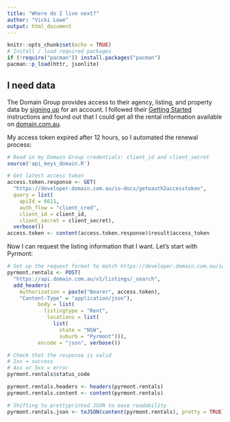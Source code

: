 ```yaml
---
title: "Where do I live next?"
author: "Vicki Lowe"
output: html_document
---
```


```r
knitr::opts_chunk$set(echo = TRUE)
# Install / load required packages
if (!require("pacman")) install.packages("pacman")
pacman::p_load(httr, jsonlite)
```

## I need data

The Domain Group provides access to their agency, listing, and property data by [signing up](https://developer.domain.com.au/docs) for an account. I followed their [Getting Started](https://developer.domain.com.au/docs/read/Getting_Started) instructions and found out that I could get all the rental information available on [domain.com.au](domain.com.au).

My access token expired after 12 hours, so I automated the renewal process:
```r
# Read in my Domain Group credentials: client_id and client_secret
source('api_keys_domain.R')

# Get latest access token
access.token.response <- GET(
  "https://developer.domain.com.au/io-docs/getoauth2accesstoken",
  query = list(
    apiId = 6611,
    auth_flow = "client_cred",
    client_id = client_id,
    client_secret = client_secret),
  verbose())
access.token <- content(access.token.response)$result$access_token
```

Now I can request the listing information that I want. Let's start with Pyrmont:
```r
# Set up the request format to match https://developer.domain.com.au/io-docs
pyrmont.rentals <- POST(
  "https://api.domain.com.au/v1/listings/_search", 
  add_headers(
    Authorization = paste("Bearer", access.token), 
    "Content-Type" = "application/json"), 
          body = list(
            listingtype = "Rent", 
             locations = list(
               list(
                 state = "NSW",
                 suburb = "Pyrmont"))),
          encode = "json", verbose())

# Check that the response is valid
# 2xx = success
# 4xx or 5xx = error
pyrmont.rentals$status_code

pyrmont.rentals.headers <- headers(pyrmont.rentals)
pyrmont.rentals.content <- content(pyrmont.rentals)

# Shifting to prettyprinted JSON to ease readability
pyrmont.rentals.json <- toJSON(content(pyrmont.rentals), pretty = TRUE)
```